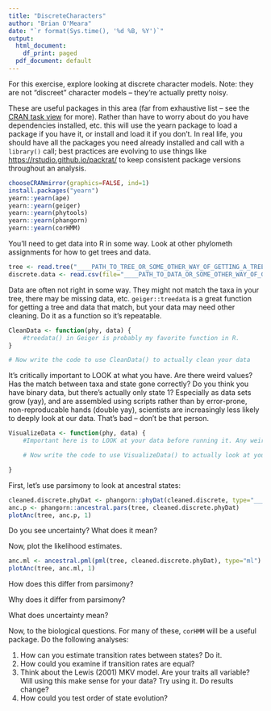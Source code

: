 ```yaml
---
title: "DiscreteCharacters"
author: "Brian O'Meara"
date: "`r format(Sys.time(), '%d %B, %Y')`"
output:
  html_document:
    df_print: paged
  pdf_document: default
---
```


For this exercise, explore looking at discrete character models. Note: they are not "discreet" character models -- they're actually pretty noisy.

These are useful packages in this area (far from exhaustive list -- see the [CRAN task view](https://cran.r-project.org/web/views/Phylogenetics.html) for more). Rather than have to worry about do you have dependencies installed, etc. this will use the yearn package to load a package if you have it, or install and load it if you don't. In real life, you should have all the packages you need already installed and call with a `library()` call; best practices are evolving to use things like [https://rstudio.github.io/packrat/](packrat) to keep consistent package versions throughout an analysis.



```r
chooseCRANmirror(graphics=FALSE, ind=1)
install.packages("yearn")
yearn::yearn(ape)
yearn::yearn(geiger)
yearn::yearn(phytools)
yearn::yearn(phangorn)
yearn::yearn(corHMM)
```

You'll need to get data into R in some way. Look at other phylometh assignments for how to get trees and data.

```r
tree <- read.tree("____PATH_TO_TREE_OR_SOME_OTHER_WAY_OF_GETTING_A_TREE____")
discrete.data <- read.csv(file="____PATH_TO_DATA_OR_SOME_OTHER_WAY_OF_GETTING_TRAITS____", stringsAsFactors=FALSE) #death to factors.
```

Data are often not right in some way. They might not match the taxa in your tree, there may be missing data, etc. `geiger::treedata` is a great function for getting a tree and data that match, but your data may need other cleaning. Do it as a function so it's repeatable.

```r
CleanData <- function(phy, data) {
	#treedata() in Geiger is probably my favorite function in R.
}

# Now write the code to use CleanData() to actually clean your data

```

It's critically important to LOOK at what you have. Are there weird values? Has the match between taxa and state gone correctly? Do you think you have binary data, but there's actually only state 1? Especially as data sets grow (yay), and are assembled using scripts rather than by error-prone, non-reproducable hands (double yay), scientists are increasingly less likely to deeply look at our data. That's bad -- don't be that person.

```r
VisualizeData <- function(phy, data) {
	#Important here is to LOOK at your data before running it. Any weird values? Does it all make sense? What about your tree? Polytomies?

    # Now write the code to use VisualizeData() to actually look at your data

}
```

First, let's use parsimony to look at ancestral states:

```r
cleaned.discrete.phyDat <- phangorn::phyDat(cleaned.discrete, type="______________") #phyDat is a data format used by phangorn
anc.p <- phangorn::ancestral.pars(tree, cleaned.discrete.phyDat)
plotAnc(tree, anc.p, 1)
```

Do you see uncertainty? What does it mean?

Now, plot the likelihood estimates.

```r
anc.ml <- ancestral.pml(pml(tree, cleaned.discrete.phyDat), type="ml")
plotAnc(tree, anc.ml, 1)
```

How does this differ from parsimony?

Why does it differ from parsimony?

What does uncertainty mean?

Now, to the biological questions. For many of these, `corHMM` will be a useful package. Do the following analyses:

1. How can you estimate transition rates between states? Do it.
2. How could you examine if transition rates are equal?
3. Think about the Lewis (2001) MKV model. Are your traits all variable? Will using this make sense for your data? Try using it. Do results change?
4. How could you test order of state evolution?
